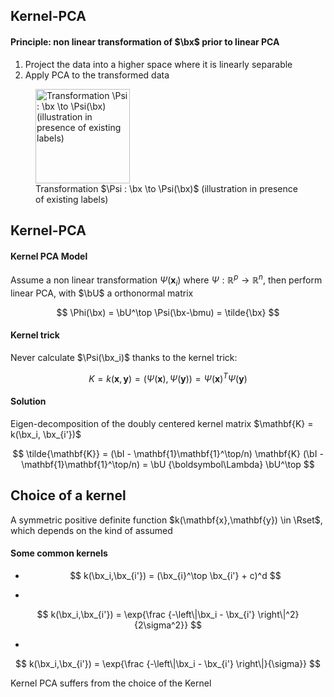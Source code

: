## Kernel-PCA


#### Principle: non linear transformation of $\bx$ prior to linear PCA

  1. Project the data into a higher space where it is linearly separable
  2. Apply PCA to the transformed data 

![Transformation $\Psi : \bx \to \Psi(\bx)$ (illustration in presence of existing labels)](figs_common/kernel_trick.png){height=4cm}

## Kernel-PCA

#### Kernel PCA Model

Assume a non linear transformation $\Psi(\mathbf{x}_i) \text{ where } \Psi : \mathbb{R}^p \to \mathbb{R}^n$,  then perform linear PCA, with $\bU$ a \emphase{$n\times q$} orthonormal matrix

$$
\Phi(\bx) = \bU^\top \Psi(\bx-\bmu) = \tilde{\bx}
$$

#### Kernel trick

Never calculate  $\Psi(\bx_i)$ thanks to the kernel trick:

$$
K = k(\mathbf{x},\mathbf{y}) = (\Psi(\mathbf{x}),\Psi(\mathbf{y})) = \Psi(\mathbf{x})^T\Psi(\mathbf{y})
$$

#### Solution

Eigen-decomposition of the doubly centered kernel matrix $\mathbf{K} = k(\bx_i, \bx_{i'})$ 

$$
\tilde{\mathbf{K}} = (\bI - \mathbf{1}\mathbf{1}^\top/n) \mathbf{K} (\bI - \mathbf{1}\mathbf{1}^\top/n) = \bU {\boldsymbol\Lambda} \bU^\top
$$

## Choice of a kernel

A symmetric positive definite function $k(\mathbf{x},\mathbf{y}) \in \Rset$, which depends on the kind of \alert{\bf similarity} assumed

#### Some common kernels

  - \emphase{Polynormial Kernel}
$$ 
  k(\bx_i,\bx_{i'}) = (\bx_{i}^\top \bx_{i'} + c)^d
$$

  - \emphase{Gaussian (radial) kernel}

$$
k(\bx_i,\bx_{i'}) = \exp{\frac {-\left\|\bx_i - \bx_{i'} \right\|^2}{2\sigma^2}}
$$

  - \emphase{Laplacian kernel}

$$
k(\bx_i,\bx_{i'}) = \exp{\frac {-\left\|\bx_i - \bx_{i'} \right\|}{\sigma}}
$$

\rsa Kernel PCA suffers from the choice of the Kernel

